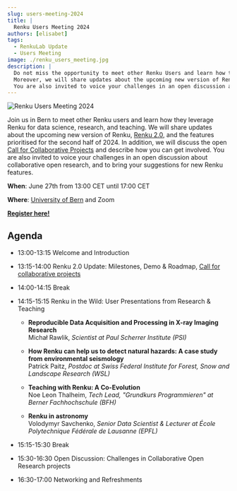 ```yaml
---
slug: users-meeting-2024
title: |
  Renku Users Meeting 2024
authors: [elisabet]
tags:
  - RenkuLab Update
  - Users Meeting
image: ./renku_users_meeting.jpg
description: |
  Do not miss the opportunity to meet other Renku Users and learn how they leverage Renku for data science, research, and teaching.
  Moreover, we will share updates about the upcoming new version of Renku, Renku 2.0, and the features prioritised for the second half of 2024.
  You are also invited to voice your challenges in an open discussion about collaborative open research, and to bring your suggestions for new features in Renku.
---
```


![Renku Users Meeting 2024](./renku_users_meeting.jpg)

Join us in Bern to meet other Renku users and learn how they leverage Renku for data science, research, and teaching. We will share updates about the upcoming new version of Renku, [Renku 2.0](https://blog.renkulab.io/renku-2/), and the features prioritised for the second half of 2024. In addition, we will discuss the open [Call for Collaborative Projects](https://www.datascience.ch/call-for-projects/ordes) and describe how you can get involved. You are also invited to voice your challenges in an open discussion about collaborative open research, and to bring your suggestions for new Renku features. 

**When**: June 27th from 13:00 CET until 17:00 CET

**Where**: [University of Bern](https://maps.app.goo.gl/iU54HQhM8ZxHQt4R7) and Zoom 

[**Register here!**](https://docs.google.com/forms/d/e/1FAIpQLSfI-dYL09s_A2RQkNikHT7-mSB63KgMQ_T5lm6k9lAtL1mS9A/viewform?usp=pp_url)

## Agenda

- 13:00-13:15 Welcome and Introduction
- 13:15-14:00 Renku 2.0 Update: Milestones, Demo & Roadmap, [Call for collaborative projects](https://www.datascience.ch/call-for-projects/ordes)
- 14:00-14:15 Break
- 14:15-15:15 Renku in the Wild: User Presentations from Research & Teaching

  - **Reproducible Data Acquisition and Processing in X-ray Imaging Research**<br />
    Michał Rawlik, _Scientist at Paul Scherrer Institute (PSI)_

  - **How Renku can help us to detect natural hazards: A case study from environmental seismology**<br />
    Patrick Paitz, _Postdoc at Swiss Federal Institute for Forest, Snow and Landscape Research (WSL)_

  - **Teaching with Renku: A Co-Evolution**<br />
    Noe Leon Thalheim, _Tech Lead, "Grundkurs Programmieren" at Berner Fachhochschule (BFH)_

  - **Renku in astronomy**<br />
    Volodymyr Savchenko, _Senior Data Scientist & Lecturer at École Polytechnique Fédérale de Lausanne (EPFL)_

- 15:15-15:30 Break
- 15:30-16:30 Open Discussion: Challenges in Collaborative Open Research projects
- 16:30-17:00 Networking and Refreshments
